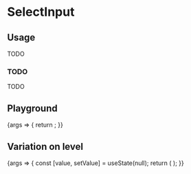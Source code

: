 
<Meta title="Components/SelectInput" component={SelectInput} />

# SelectInput

## Usage

TODO

### TODO

TODO

## Playground

<Canvas>
  <Story name="Standard">
    {args => {
      return <SelectInput {...args} />;
    }}
  </Story>
</Canvas>

<ArgsTable story="Standard" />

## Variation on level

<Canvas>
  <Story name="Level">
    {args => {
      const [value, setValue] = useState(null);
      return (
        <SpaceContainer height={400}>
          <SelectInput {...args} value={value} onChange={setValue} placeholder="Placeholder">
            <SelectInput.Option value="en_US" title="English (United States)">
              <Locale code="en_US" />
            </SelectInput.Option>
            <SelectInput.Option value="fr_FR" title="French (France)">
              <Locale code="fr_FR" />
            </SelectInput.Option>
            <SelectInput.Option value="de_DE" title="German (Germany)">
              <Locale code="de_DE" />
            </SelectInput.Option>
            <SelectInput.Option value="es_ES" title="Spanish (Spain)">
              <Locale code="es_ES" />
            </SelectInput.Option>
          </SelectInput>
        </SpaceContainer>
      );
    }}
  </Story>
</Canvas>
